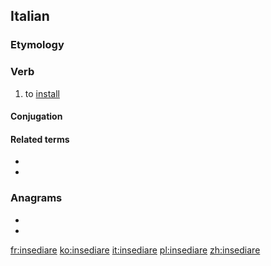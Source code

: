 ==Italian==

===Etymology===
{{confix|in|sede|are|lang=it}}

===Verb===
{{it-verb}}

# {{label|it|transitive}} to [[install]] {{qualifier|someone in office}}

====Conjugation====
{{it-conj-iare|insedi|avere}}

====Related terms====
* {{l|it|insediamento}}
* {{l|it|insediarsi}}

===Anagrams===
* {{l|it|desinerai}}
* {{l|it|insedierà}}

[[fr:insediare]]
[[ko:insediare]]
[[it:insediare]]
[[pl:insediare]]
[[zh:insediare]]